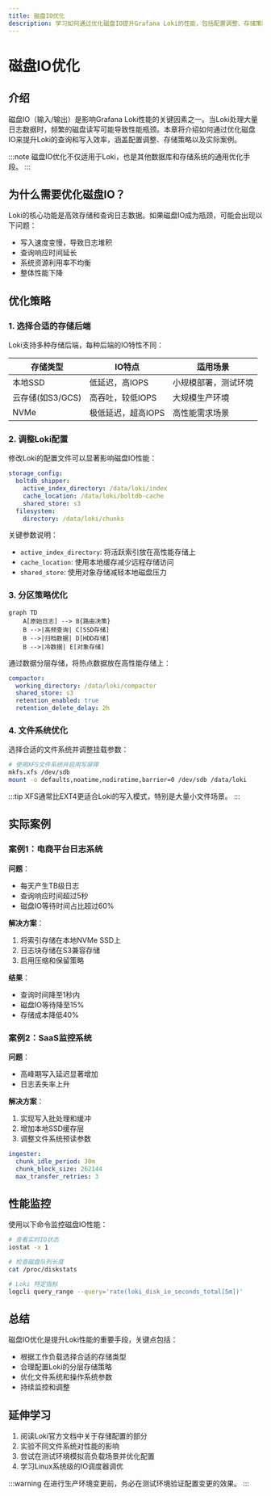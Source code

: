 ```yaml
---
title: 磁盘IO优化
description: 学习如何通过优化磁盘IO提升Grafana Loki的性能，包括配置调整、存储策略和实际案例解析。
---
```


# 磁盘IO优化

## 介绍

磁盘IO（输入/输出）是影响Grafana Loki性能的关键因素之一。当Loki处理大量日志数据时，频繁的磁盘读写可能导致性能瓶颈。本章将介绍如何通过优化磁盘IO来提升Loki的查询和写入效率，涵盖配置调整、存储策略以及实际案例。

:::note
磁盘IO优化不仅适用于Loki，也是其他数据库和存储系统的通用优化手段。
:::

## 为什么需要优化磁盘IO？

Loki的核心功能是高效存储和查询日志数据。如果磁盘IO成为瓶颈，可能会出现以下问题：
- 写入速度变慢，导致日志堆积
- 查询响应时间延长
- 系统资源利用率不均衡
- 整体性能下降

## 优化策略

### 1. 选择合适的存储后端

Loki支持多种存储后端，每种后端的IO特性不同：

| 存储类型 | IO特点 | 适用场景 |
|---------|--------|----------|
| 本地SSD | 低延迟，高IOPS | 小规模部署，测试环境 |
| 云存储(如S3/GCS) | 高吞吐，较低IOPS | 大规模生产环境 |
| NVMe | 极低延迟，超高IOPS | 高性能需求场景 |

### 2. 调整Loki配置

修改Loki的配置文件可以显著影响磁盘IO性能：

```yaml
storage_config:
  boltdb_shipper:
    active_index_directory: /data/loki/index
    cache_location: /data/loki/boltdb-cache
    shared_store: s3
  filesystem:
    directory: /data/loki/chunks
```

关键参数说明：
- `active_index_directory`: 将活跃索引放在高性能存储上
- `cache_location`: 使用本地缓存减少远程存储访问
- `shared_store`: 使用对象存储减轻本地磁盘压力

### 3. 分区策略优化

```mermaid
graph TD
    A[原始日志] --> B{路由决策}
    B -->|高频查询| C[SSD存储]
    B -->|归档数据| D[HDD存储]
    B -->|冷数据| E[对象存储]
```

通过数据分层存储，将热点数据放在高性能存储上：

```yaml
compactor:
  working_directory: /data/loki/compactor
  shared_store: s3
  retention_enabled: true
  retention_delete_delay: 2h
```

### 4. 文件系统优化

选择合适的文件系统并调整挂载参数：

```bash
# 使用XFS文件系统并启用写屏障
mkfs.xfs /dev/sdb
mount -o defaults,noatime,nodiratime,barrier=0 /dev/sdb /data/loki
```

:::tip
XFS通常比EXT4更适合Loki的写入模式，特别是大量小文件场景。
:::

## 实际案例

### 案例1：电商平台日志系统

**问题**：
- 每天产生TB级日志
- 查询响应时间超过5秒
- 磁盘IO等待时间占比超过60%

**解决方案**：
1. 将索引存储在本地NVMe SSD上
2. 日志块存储在S3兼容存储
3. 启用压缩和保留策略

**结果**：
- 查询时间降至1秒内
- 磁盘IO等待降至15%
- 存储成本降低40%

### 案例2：SaaS监控系统

**问题**：
- 高峰期写入延迟显著增加
- 日志丢失率上升

**解决方案**：
1. 实现写入批处理和缓冲
2. 增加本地SSD缓存层
3. 调整文件系统预读参数

```yaml
ingester:
  chunk_idle_period: 30m
  chunk_block_size: 262144
  max_transfer_retries: 3
```

## 性能监控

使用以下命令监控磁盘IO性能：

```bash
# 查看实时IO状态
iostat -x 1

# 检查磁盘队列长度
cat /proc/diskstats

# Loki 特定指标
logcli query_range --query='rate(loki_disk_io_seconds_total[5m])'
```

## 总结

磁盘IO优化是提升Loki性能的重要手段，关键点包括：
- 根据工作负载选择合适的存储类型
- 合理配置Loki的分层存储策略
- 优化文件系统和操作系统参数
- 持续监控和调整

## 延伸学习

1. 阅读Loki官方文档中关于存储配置的部分
2. 实验不同文件系统对性能的影响
3. 尝试在测试环境模拟高负载场景并优化配置
4. 学习Linux系统级的IO调度器调优

:::warning
在进行生产环境变更前，务必在测试环境验证配置变更的效果。
:::